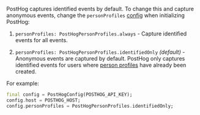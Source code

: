 PostHog captures identified events by default. To change this and capture anonymous events, change the `personProfiles` [config](/docs/libraries/flutter#person-profiles-anonymous-vs-identified-persons) when initializing PostHog:

1. `personProfiles: PostHogPersonProfiles.always` - Capture identified events for all events.

2. `personProfiles: PostHogPersonProfiles.identifiedOnly` _(default)_ - Anonymous events are captured by default. PostHog only captures identified events for users where [person profiles](/docs/data/persons) have already been created.

For example:

```dart
final config = PostHogConfig(POSTHOG_API_KEY);
config.host = POSTHOG_HOST;
config.personProfiles = PostHogPersonProfiles.identifiedOnly;
```